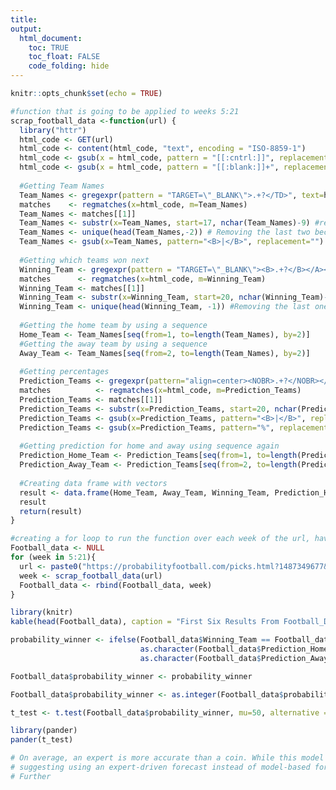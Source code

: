 ```yaml
---
title: 
output: 
  html_document:
    toc: TRUE
    toc_float: FALSE
    code_folding: hide
---
```


```r
knitr::opts_chunk$set(echo = TRUE)
```

```r
#function that is going to be applied to weeks 5:21
scrap_football_data <-function(url) {
  library("httr")
  html_code <- GET(url)
  html_code <- content(html_code, "text", encoding = "ISO-8859-1")
  html_code <- gsub(x = html_code, pattern = "[[:cntrl:]]", replacement = "")
  html_code <- gsub(x = html_code, pattern = "[[:blank:]]+", replacement = " ") 
  
  #Getting Team Names
  Team_Names <- gregexpr(pattern = "TARGET=\"_BLANK\">.+?</TD>", text=html_code)
  matches    <- regmatches(x=html_code, m=Team_Names)
  Team_Names <- matches[[1]]
  Team_Names <- substr(x=Team_Names, start=17, nchar(Team_Names)-9) #removing the first html tags and the last to only have which teams won left
  Team_Names <- unique(head(Team_Names,-2)) # Removing the last two because they're from the tie breakers section 
  Team_Names <- gsub(x=Team_Names, pattern="<B>|</B>", replacement="")
  
  #Getting which teams won next
  Winning_Team <- gregexpr(pattern = "TARGET=\"_BLANK\"><B>.+?</B></A></TD>", html_code)
  matches      <- regmatches(x=html_code, m=Winning_Team)
  Winning_Team <- matches[[1]]
  Winning_Team <- substr(x=Winning_Team, start=20, nchar(Winning_Team)-13)
  Winning_Team <- unique(head(Winning_Team, -1)) #Removing the last one because its from the tie breaker section 
  
  #Getting the home team by using a sequence
  Home_Team <- Team_Names[seq(from=1, to=length(Team_Names), by=2)]
  #Getting the away team by using a sequence
  Away_Team <- Team_Names[seq(from=2, to=length(Team_Names), by=2)]
  
  #Getting percentages
  Prediction_Teams <- gregexpr(pattern="align=center><NOBR>.+?</NOBR></TD>", text=html_code)
  matches          <- regmatches(x=html_code, m=Prediction_Teams)
  Prediction_Teams <- matches[[1]]
  Prediction_Teams <- substr(x=Prediction_Teams, start=20, nchar(Prediction_Teams)-12)
  Prediction_Teams <- gsub(x=Prediction_Teams, pattern="<B>|</B>", replacement="")
  Prediction_Teams <- gsub(x=Prediction_Teams, pattern="%", replacement="")
  
  #Getting prediction for home and away using sequence again
  Prediction_Home_Team <- Prediction_Teams[seq(from=1, to=length(Prediction_Teams), by=2)]
  Prediction_Away_Team <- Prediction_Teams[seq(from=2, to=length(Prediction_Teams), by=2)]
  
  #Creating data frame with vectors
  result <- data.frame(Home_Team, Away_Team, Winning_Team, Prediction_Home_Team, Prediction_Away_Team)
  result
  return(result)
}
```

```r
#creating a for loop to run the function over each week of the url, having it rbind the rows from each result into another data frame
Football_data <- NULL
for (week in 5:21){
  url <- paste0("https://probabilityfootball.com/picks.html?1487349677&username=AVERAGES&weeknum=", week, "")
  week <- scrap_football_data(url)
  Football_data <- rbind(Football_data, week)
}

library(knitr)
kable(head(Football_data), caption = "First Six Results From Football_Data")
```

```r
probability_winner <- ifelse(Football_data$Winning_Team == Football_data$Home_Team, 
                             as.character(Football_data$Prediction_Home_Team), 
                             as.character(Football_data$Prediction_Away_Team))

Football_data$probability_winner <- probability_winner

Football_data$probability_winner <- as.integer(Football_data$probability_winner) # was character before, but we need it to be integer in order to do t test

t_test <- t.test(Football_data$probability_winner, mu=50, alternative = "greater")

library(pander)
pander(t_test)

# On average, an expert is more accurate than a coin. While this model states that experts perform better than a coin, I would still be wary about 
# suggesting using an expert-driven forecast instead of model-based forecasts until I could see how this forecast would compare to a model-based one.
# Further
```

